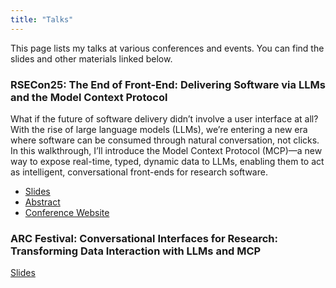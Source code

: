 ```yaml
---
title: "Talks"
---
```


This page lists my talks at various conferences and events. You can find the slides and other materials linked below.

### RSECon25: The End of Front-End: Delivering Software via LLMs and the Model Context Protocol 

What if the future of software delivery didn’t involve a user interface at all? With the rise of large language models (LLMs), we’re entering a new era where software can be consumed through natural conversation, not clicks. In this walkthrough, I’ll introduce the Model Context Protocol (MCP)—a new way to expose real-time, typed, dynamic data to LLMs, enabling them to act as intelligent, conversational front-ends for research software.

- [Slides](2025-09-RSECon/index.qmd)
- [Abstract](https://virtual.oxfordabstracts.com/event/75166/submission/96)
- [Conference Website](https://rsecon25.society-rse.org/)


### ARC Festival: Conversational Interfaces for Research: Transforming Data Interaction with LLMs and MCP

[Slides](2025-07-ARC-Festival/narative.qmd)
